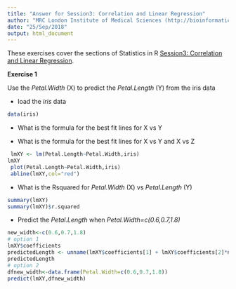```yaml
---
title: "Answer for Session3: Correlation and Linear Regression"
author: "MRC London Institute of Medical Sciences (http://bioinformatics.lms.mrc.ac.uk)"
date: "25/Sep/2018"
output: html_document
---
```


These exercises cover the sections of Statistics in R [Session3: Correlation and Linear Regression]("../Session3_linear_regression.html").

**Exercise 1**

Use the *Petal.Width* (X) to predict the *Petal.Length* (Y) from the iris data

- load the *iris* data
```r
data(iris)
```
- What is the formula for the best fit lines for X vs Y

- What is the formula for the best fit lines for X vs Y and X vs Z
```r
 lmXY <- lm(Petal.Length~Petal.Width,iris)
lmXY
 plot(Petal.Length~Petal.Width,iris)
 abline(lmXY,col="red")

```

- What is the Rsquared for *Petal.Width* (X) vs *Petal.Length* (Y)
```r
summary(lmXY)
summary(lmXY)$r.squared
```

- Predict the *Petal.Length* when *Petal.Width=c(0.6,0.7,1.8)*
```r
new_width<-c(0.6,0.7,1.8)
# option 1
lmXY$coefficients
predictedLength <- unname(lmXY$coefficients[1] + lmXY$coefficients[2]*new_width)
predictedLength
# option 2
dfnew_width<-data.frame(Petal.Width=c(0.6,0.7,1.8))
predict(lmXY,dfnew_width)
```

